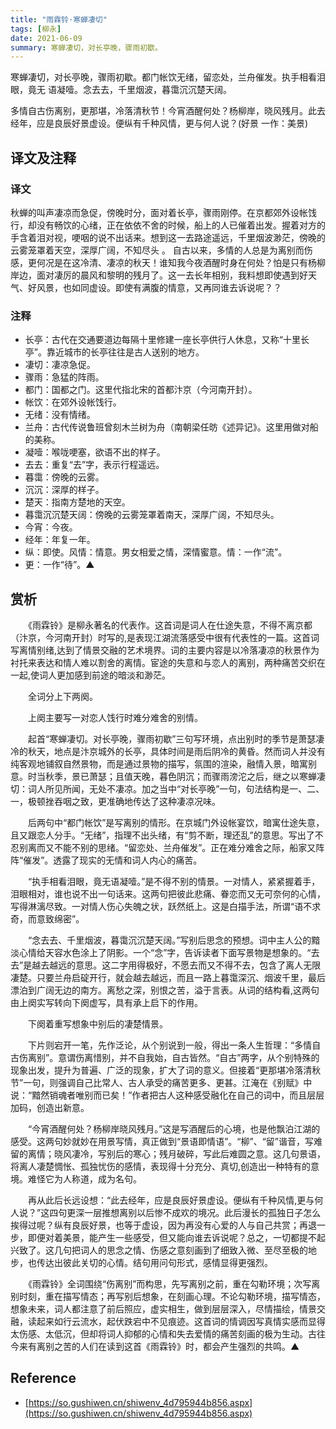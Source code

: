 ```yaml
---
title: "雨霖铃·寒蝉凄切"
tags: [柳永]
date: 2021-06-09
summary: 寒蝉凄切，对长亭晚，骤雨初歇。
---
```


寒蝉凄切，对长亭晚，骤雨初歇。都门帐饮无绪，留恋处，兰舟催发。执手相看泪眼，竟无
语凝噎。念去去，千里烟波，暮霭沉沉楚天阔。

多情自古伤离别，更那堪，冷落清秋节！今宵酒醒何处？杨柳岸，晓风残月。此去经年，应是良辰好景虚设。便纵有千种风情，更与何人说？(好景 一作：美景)

## 译文及注释

### 译文

秋蝉的叫声凄凉而急促，傍晚时分，面对着长亭，骤雨刚停。在京都郊外设帐饯行，却没有畅饮的心绪，正在依依不舍的时候，船上的人已催着出发。握着对方的手含着泪对视，哽咽的说不出话来。想到这一去路途遥远，千里烟波渺茫，傍晚的云雾笼罩着天空，深厚广阔，不知尽头 。
自古以来，多情的人总是为离别而伤感，更何况是在这冷清、凄凉的秋天！谁知我今夜酒醒时身在何处？怕是只有杨柳岸边，面对凄厉的晨风和黎明的残月了。这一去长年相别，我料想即使遇到好天气、好风景，也如同虚设。即使有满腹的情意，又再同谁去诉说呢？？

### 注释

- 长亭：古代在交通要道边每隔十里修建一座长亭供行人休息，又称“十里长亭”。靠近城市的长亭往往是古人送别的地方。
- 凄切：凄凉急促。
- 骤雨：急猛的阵雨。
- 都门：国都之门。这里代指北宋的首都汴京（今河南开封）。
- 帐饮：在郊外设帐饯行。
- 无绪：没有情绪。
- 兰舟：古代传说鲁班曾刻木兰树为舟（南朝梁任昉《述异记》。这里用做对船的美称。
- 凝噎：喉咙哽塞，欲语不出的样子。
- 去去：重复“去”字，表示行程遥远。
- 暮霭：傍晚的云雾。
- 沉沉：深厚的样子。
- 楚天：指南方楚地的天空。
- 暮霭沉沉楚天阔：傍晚的云雾笼罩着南天，深厚广阔，不知尽头。
- 今宵：今夜。
- 经年：年复一年。
- 纵：即使。风情：情意。男女相爱之情，深情蜜意。情：一作“流”。
- 更：一作“待”。▲

## 赏析

　　《雨霖铃》是柳永著名的代表作。这首词是词人在仕途失意，不得不离京都（汴京，今河南开封）时写的,是表现江湖流落感受中很有代表性的一篇。这首词写离情别绪,达到了情景交融的艺术境界。词的主要内容是以冷落凄凉的秋景作为衬托来表达和情人难以割舍的离情。宦途的失意和与恋人的离别，两种痛苦交织在一起,使词人更加感到前途的暗淡和渺茫。

　　全词分上下两阕。

　　上阕主要写一对恋人饯行时难分难舍的别情。

　　起首“寒蝉凄切。对长亭晚，骤雨初歇”三句写环境，点出别时的季节是萧瑟凄冷的秋天，地点是汴京城外的长亭，具体时间是雨后阴冷的黄昏。然而词人并没有纯客观地铺叙自然景物，而是通过景物的描写，氛围的渲染，融情入景，暗寓别意。时当秋季，景已萧瑟；且值天晚，暮色阴沉；而骤雨滂沱之后，继之以寒蝉凄切：词人所见所闻，无处不凄凉。加之当中“对长亭晚”一句，句法结构是一、二、一，极顿挫吞咽之致，更准确地传达了这种凄凉况味。

　　后两句中“都门帐饮”是写离别的情形。在京城门外设帐宴饮，暗寓仕途失意，且又跟恋人分手。“无绪”，指理不出头绪，有“剪不断，理还乱”的意思。写出了不忍别离而又不能不别的思绪。“留恋处、兰舟催发”。正在难分难舍之际，船家又阵阵“催发”。透露了现实的无情和词人内心的痛苦。

　　“执手相看泪眼，竟无语凝噎。”是不得不别的情景。一对情人，紧紧握着手，泪眼相对，谁也说不出一句话来。这两句把彼此悲痛、眷恋而又无可奈何的心情，写得淋漓尽致。一对情人伤心失魄之状，跃然纸上。这是白描手法，所谓“语不求奇，而意致绵密”。

　　“念去去、千里烟波，暮霭沉沉楚天阔。”写别后思念的预想。词中主人公的黯淡心情给天容水色涂上了阴影。一个“念”字，告诉读者下面写景物是想象的。“去去”是越去越远的意思。这二字用得极好，不愿去而又不得不去，包含了离人无限凄楚。只要兰舟启碇开行，就会越去越远，而且一路上暮霭深沉、烟波千里，最后漂泊到广阔无边的南方。离愁之深，别恨之苦，溢于言表。从词的结构看,这两句由上阕实写转向下阕虚写，具有承上启下的作用。

　　下阕着重写想象中别后的凄楚情景。

　　下片则宕开一笔，先作泛论，从个别说到一般，得出一条人生哲理：“多情自古伤离别”。意谓伤离惜别，并不自我始，自古皆然。“自古”两字，从个别特殊的现象出发，提升为普遍、广泛的现象，扩大了词的意义。但接着“更那堪冷落清秋节”一句，则强调自己比常人、古人承受的痛苦更多、更甚。江淹在《别赋》中说：“黯然销魂者唯别而已矣！”作者把古人这种感受融化在自己的词中，而且层层加码，创造出新意。

　　“今宵酒醒何处？杨柳岸晓风残月。”这是写酒醒后的心境，也是他飘泊江湖的感受。这两句妙就妙在用景写情，真正做到“景语即情语”。“柳”、“留”谐音，写难留的离情；晓风凄冷，写别后的寒心；残月破碎，写此后难圆之意。这几句景语，将离人凄楚惆怅、孤独忧伤的感情，表现得十分充分、真切,创造出一种特有的意境。难怪它为人称道，成为名句。

　　再从此后长远设想：“此去经年，应是良辰好景虚设。便纵有千种风情,更与何人说？”这四句更深一层推想离别以后惨不成欢的境况。此后漫长的孤独日子怎么挨得过呢？纵有良辰好景，也等于虚设，因为再没有心爱的人与自己共赏；再退一步，即便对着美景，能产生一些感受，但又能向谁去诉说呢？总之，一切都提不起兴致了。这几句把词人的思念之情、伤感之意刻画到了细致入微、至尽至极的地步，也传达出彼此关切的心情。结句用问句形式，感情显得更强烈。

　　《雨霖铃》全词围绕“伤离别”而构思，先写离别之前，重在勾勒环境；次写离别时刻，重在描写情态；再写别后想象，在刻画心理。不论勾勒环境，描写情态，想象未来，词人都注意了前后照应，虚实相生，做到层层深入，尽情描绘，情景交融，读起来如行云流水，起伏跌宕中不见痕迹。这首词的情调因写真情实感而显得太伤感、太低沉，但却将词人抑郁的心情和失去爱情的痛苦刻画的极为生动。古往今来有离别之苦的人们在读到这首《雨霖铃》时，都会产生强烈的共鸣。▲


## Reference

- [https://so.gushiwen.cn/shiwenv_4d795944b856.aspx](https://so.gushiwen.cn/shiwenv_4d795944b856.aspx)